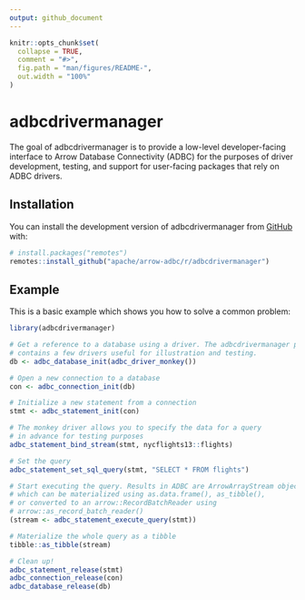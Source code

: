 ```yaml
---
output: github_document
---
```


<!---
  Licensed to the Apache Software Foundation (ASF) under one
  or more contributor license agreements.  See the NOTICE file
  distributed with this work for additional information
  regarding copyright ownership.  The ASF licenses this file
  to you under the Apache License, Version 2.0 (the
  "License"); you may not use this file except in compliance
  with the License.  You may obtain a copy of the License at
    http://www.apache.org/licenses/LICENSE-2.0
  Unless required by applicable law or agreed to in writing,
  software distributed under the License is distributed on an
  "AS IS" BASIS, WITHOUT WARRANTIES OR CONDITIONS OF ANY
  KIND, either express or implied.  See the License for the
  specific language governing permissions and limitations
  under the License.
-->

<!-- README.md is generated from README.Rmd. Please edit that file -->

```r
knitr::opts_chunk$set(
  collapse = TRUE,
  comment = "#>",
  fig.path = "man/figures/README-",
  out.width = "100%"
)
```

# adbcdrivermanager

<!-- badges: start -->
<!-- badges: end -->

The goal of adbcdrivermanager is to provide a low-level developer-facing interface
to Arrow Database Connectivity (ADBC) for the purposes of driver development, testing,
and support for user-facing packages that rely on ADBC drivers.

## Installation

You can install the development version of adbcdrivermanager from [GitHub](https://github.com/) with:

``` r
# install.packages("remotes")
remotes::install_github("apache/arrow-adbc/r/adbcdrivermanager")
```

## Example

This is a basic example which shows you how to solve a common problem:

```r
library(adbcdrivermanager)

# Get a reference to a database using a driver. The adbcdrivermanager package
# contains a few drivers useful for illustration and testing.
db <- adbc_database_init(adbc_driver_monkey())

# Open a new connection to a database
con <- adbc_connection_init(db)

# Initialize a new statement from a connection
stmt <- adbc_statement_init(con)

# The monkey driver allows you to specify the data for a query
# in advance for testing purposes
adbc_statement_bind_stream(stmt, nycflights13::flights)

# Set the query
adbc_statement_set_sql_query(stmt, "SELECT * FROM flights")

# Start executing the query. Results in ADBC are ArrowArrayStream objects,
# which can be materialized using as.data.frame(), as_tibble(),
# or converted to an arrow::RecordBatchReader using
# arrow::as_record_batch_reader()
(stream <- adbc_statement_execute_query(stmt))

# Materialize the whole query as a tibble
tibble::as_tibble(stream)

# Clean up!
adbc_statement_release(stmt)
adbc_connection_release(con)
adbc_database_release(db)
```
